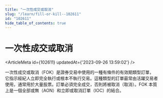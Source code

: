 ```yaml
---
title: "一次性成交或取消"
slug: "/learn/fill-or-kill--102611"
id: "102611"
hide_table_of_contents: true
---
```



# 一次性成交或取消

<ArticleMeta id={102611} updatedAt={'2023-09-26 13:59:02'} />
<div className='border-solid border-b border-t-0 my-4 border-[var(--ifm-color-gray-300)]' />

一次性成交或取消（FOK）是證券交易中使用的一種有條件的有效期類型訂單，它指示經紀人立即完全執行或根本不執行交易。這種類型的訂單最常由活躍交易者使用，通常用於大量股票。訂單必須完全成交，否則將被取消（取消）。FOK 本質上是一個全部或無（AON）和立即或取消訂單（IOC）的結合。
